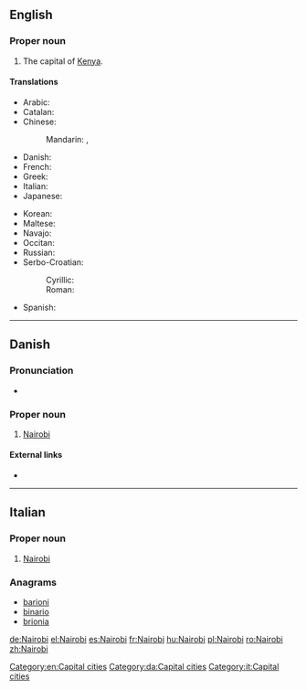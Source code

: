 ==English==

{{wikipedia}}

===Proper noun===
{{en-proper noun}}

# The capital of [[Kenya]].

====Translations====
{{trans-top|capital of Kenya}}
* Arabic: {{t-|ar|نيروبي|m|tr=nayruubi}}
* Catalan: {{t|ca|Nairobi}}
* Chinese:
*: Mandarin: {{t|cmn|內羅畢|sc=Hani}}, {{t|cmn|内罗毕|tr=Nèiluóbì|sc=Hani}}
* Danish: {{t-|da|Nairobi}}
* French: {{t+|fr|Nairobi}}
* Greek: {{t+|el|Ναϊρόμπι}}
* Italian: {{t-|it|Nairobi|f}}
* Japanese: {{t-|ja|ナイロビ|tr=Nairobi}}
{{trans-mid}}
* Korean: {{t+|ko|나이로비|tr=Nairobi}}
* Maltese: {{t-|mt|Najrobi}}
* Navajo: {{tø|nv|Naiwóobii}}
* Occitan: {{t|oc|Nairòbi}}
* Russian: {{t+|ru|Найроби|m|tr=Najróbi}} {{indeclinable}}
* Serbo-Croatian:
*: Cyrillic: {{t|sh|Најроби|m|sc=Cyrl}}
*: Roman: {{t|sh|Najrobi|m}}
* Spanish: {{t+|es|Nairobi|m}}
{{trans-bottom}}

[[Category:en:Capital cities]]

----

==Danish==

===Pronunciation===
* {{IPA|/najroːbi/|[najˈʁoːb̥i]|lang=da}}

===Proper noun===
{{head|da|proper noun}}

# [[Nairobi#English|Nairobi]] {{gloss|the capital of Kenya}}

====External links====
* {{pedialite|lang=da}}

[[Category:da:Capital cities]]

----

==Italian==
{{wikipedia|lang=it}}

===Proper noun===
{{it-proper noun|g=f}}

# [[#English|Nairobi]]

===Anagrams===
* [[barioni#Italian|barioni]]
* [[binario#Italian|binario]]
* [[brionia#Italian|brionia]]

[[Category:it:Capital cities]]

[[de:Nairobi]]
[[el:Nairobi]]
[[es:Nairobi]]
[[fr:Nairobi]]
[[hu:Nairobi]]
[[pl:Nairobi]]
[[ro:Nairobi]]
[[zh:Nairobi]]
